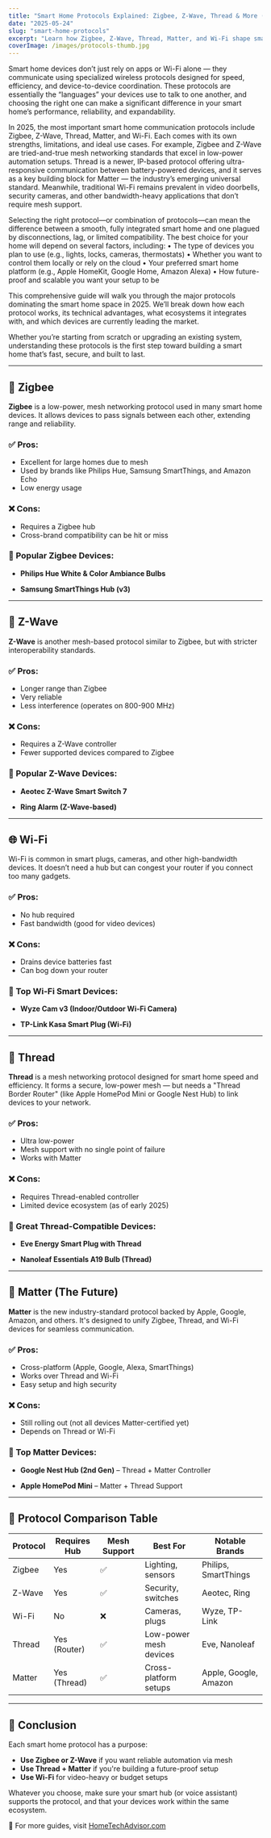 ```yaml
---
title: "Smart Home Protocols Explained: Zigbee, Z-Wave, Thread & More (2025)"
date: "2025-05-24"
slug: "smart-home-protocols"
excerpt: "Learn how Zigbee, Z-Wave, Thread, Matter, and Wi-Fi shape smart home devices — and which protocol works best for your setup."
coverImage: /images/protocols-thumb.jpg
---
```



<div className="prose prose-sm sm:prose-base max-w-none">

Smart home devices don’t just rely on apps or Wi-Fi alone — they communicate using specialized wireless protocols designed for speed, efficiency, and device-to-device coordination. These protocols are essentially the “languages” your devices use to talk to one another, and choosing the right one can make a significant difference in your smart home’s performance, reliability, and expandability.

In 2025, the most important smart home communication protocols include Zigbee, Z-Wave, Thread, Matter, and Wi-Fi. Each comes with its own strengths, limitations, and ideal use cases. For example, Zigbee and Z-Wave are tried-and-true mesh networking standards that excel in low-power automation setups. Thread is a newer, IP-based protocol offering ultra-responsive communication between battery-powered devices, and it serves as a key building block for Matter — the industry’s emerging universal standard. Meanwhile, traditional Wi-Fi remains prevalent in video doorbells, security cameras, and other bandwidth-heavy applications that don’t require mesh support.

Selecting the right protocol—or combination of protocols—can mean the difference between a smooth, fully integrated smart home and one plagued by disconnections, lag, or limited compatibility. The best choice for your home will depend on several factors, including:
	•	The type of devices you plan to use (e.g., lights, locks, cameras, thermostats)
	•	Whether you want to control them locally or rely on the cloud
	•	Your preferred smart home platform (e.g., Apple HomeKit, Google Home, Amazon Alexa)
	•	How future-proof and scalable you want your setup to be

This comprehensive guide will walk you through the major protocols dominating the smart home space in 2025. We’ll break down how each protocol works, its technical advantages, what ecosystems it integrates with, and which devices are currently leading the market.

Whether you’re starting from scratch or upgrading an existing system, understanding these protocols is the first step toward building a smart home that’s fast, secure, and built to last.

---

## 🔌 Zigbee

**Zigbee** is a low-power, mesh networking protocol used in many smart home devices. It allows devices to pass signals between each other, extending range and reliability.

### ✅ Pros:
- Excellent for large homes due to mesh
- Used by brands like Philips Hue, Samsung SmartThings, and Amazon Echo
- Low energy usage

### ❌ Cons:
- Requires a Zigbee hub
- Cross-brand compatibility can be hit or miss

### 🛒 Popular Zigbee Devices:
- **Philips Hue White & Color Ambiance Bulbs**  
  <BuyOnAmazon href="https://www.amazon.com/dp/B07NPMVYTH" />

- **Samsung SmartThings Hub (v3)**  
  <BuyOnAmazon href="https://www.amazon.com/dp/B07FJGGWJL" />

---

## 📡 Z-Wave

**Z-Wave** is another mesh-based protocol similar to Zigbee, but with stricter interoperability standards.

### ✅ Pros:
- Longer range than Zigbee
- Very reliable
- Less interference (operates on 800-900 MHz)

### ❌ Cons:
- Requires a Z-Wave controller
- Fewer supported devices compared to Zigbee

### 🛒 Popular Z-Wave Devices:
- **Aeotec Z-Wave Smart Switch 7**  
  <BuyOnAmazon href="https://www.amazon.com/dp/B08L8LG2Y3" />

- **Ring Alarm (Z-Wave-based)**  
  <BuyOnAmazon href="https://www.amazon.com/dp/B07ZPMJZK6" />

---

## 🌐 Wi-Fi

Wi-Fi is common in smart plugs, cameras, and other high-bandwidth devices. It doesn’t need a hub but can congest your router if you connect too many gadgets.

### ✅ Pros:
- No hub required
- Fast bandwidth (good for video devices)

### ❌ Cons:
- Drains device batteries fast
- Can bog down your router

### 🛒 Top Wi-Fi Smart Devices:
- **Wyze Cam v3 (Indoor/Outdoor Wi-Fi Camera)**  
  <BuyOnAmazon href="https://www.amazon.com/dp/B08R59YH7W" />

- **TP-Link Kasa Smart Plug (Wi-Fi)**  
  <BuyOnAmazon href="https://www.amazon.com/dp/B08LN2Z7HQ" />

---

## 🧵 Thread

**Thread** is a mesh networking protocol designed for smart home speed and efficiency. It forms a secure, low-power mesh — but needs a "Thread Border Router" (like Apple HomePod Mini or Google Nest Hub) to link devices to your network.

### ✅ Pros:
- Ultra low-power
- Mesh support with no single point of failure
- Works with Matter

### ❌ Cons:
- Requires Thread-enabled controller
- Limited device ecosystem (as of early 2025)

### 🛒 Great Thread-Compatible Devices:
- **Eve Energy Smart Plug with Thread**  
  <BuyOnAmazon href="https://www.amazon.com/dp/B08P2BZQ9C" />

- **Nanoleaf Essentials A19 Bulb (Thread)**  
  <BuyOnAmazon href="https://www.amazon.com/dp/B08J4G6FYN" />

---

## 🔗 Matter (The Future)

**Matter** is the new industry-standard protocol backed by Apple, Google, Amazon, and others. It's designed to unify Zigbee, Thread, and Wi-Fi devices for seamless communication.

### ✅ Pros:
- Cross-platform (Apple, Google, Alexa, SmartThings)
- Works over Thread and Wi-Fi
- Easy setup and high security

### ❌ Cons:
- Still rolling out (not all devices Matter-certified yet)
- Depends on Thread or Wi-Fi

### 🛒 Top Matter Devices:
- **Google Nest Hub (2nd Gen)** – Thread + Matter Controller  
  <BuyOnAmazon href="https://www.amazon.com/dp/B08XMDNVX6" />

- **Apple HomePod Mini** – Matter + Thread Support  
  <BuyOnAmazon href="https://www.amazon.com/dp/B08LKHSL2T" />

---

## 🔄 Protocol Comparison Table

<div className="overflow-x-auto my-6">
  <table className="min-w-full text-sm border border-gray-300">
    <thead className="bg-gray-100 text-xs font-semibold text-gray-700">
      <tr>
        <th className="p-2 text-left">Protocol</th>
        <th className="p-2 text-left">Requires Hub</th>
        <th className="p-2 text-left">Mesh Support</th>
        <th className="p-2 text-left">Best For</th>
        <th className="p-2 text-left">Notable Brands</th>
      </tr>
    </thead>
    <tbody className="divide-y divide-gray-200">
      <tr>
        <td className="p-2">Zigbee</td>
        <td className="p-2">Yes</td>
        <td className="p-2">✅</td>
        <td className="p-2">Lighting, sensors</td>
        <td className="p-2">Philips, SmartThings</td>
      </tr>
      <tr>
        <td className="p-2">Z-Wave</td>
        <td className="p-2">Yes</td>
        <td className="p-2">✅</td>
        <td className="p-2">Security, switches</td>
        <td className="p-2">Aeotec, Ring</td>
      </tr>
      <tr>
        <td className="p-2">Wi-Fi</td>
        <td className="p-2">No</td>
        <td className="p-2">❌</td>
        <td className="p-2">Cameras, plugs</td>
        <td className="p-2">Wyze, TP-Link</td>
      </tr>
      <tr>
        <td className="p-2">Thread</td>
        <td className="p-2">Yes (Router)</td>
        <td className="p-2">✅</td>
        <td className="p-2">Low-power mesh devices</td>
        <td className="p-2">Eve, Nanoleaf</td>
      </tr>
      <tr>
        <td className="p-2">Matter</td>
        <td className="p-2">Yes (Thread)</td>
        <td className="p-2">✅</td>
        <td className="p-2">Cross-platform setups</td>
        <td className="p-2">Apple, Google, Amazon</td>
      </tr>
    </tbody>
  </table>
</div>

---

## 🧠 Conclusion

Each smart home protocol has a purpose:

- **Use Zigbee or Z-Wave** if you want reliable automation via mesh
- **Use Thread + Matter** if you're building a future-proof setup
- **Use Wi-Fi** for video-heavy or budget setups

Whatever you choose, make sure your smart hub (or voice assistant) supports the protocol, and that your devices work within the same ecosystem.

📌 For more guides, visit [HomeTechAdvisor.com](https://www.hometechadvisor.com)

</div>